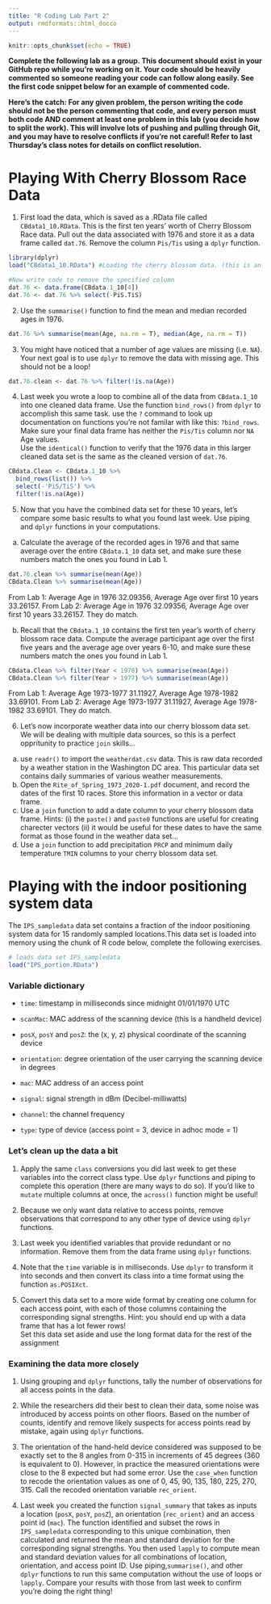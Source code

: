 ```yaml
---
title: "R Coding Lab Part 2"
output: rmdformats::html_docco
---
```


```r
knitr::opts_chunk$set(echo = TRUE)
```

**Complete the following lab as a group. This document should exist in your GitHub repo while you're working on it. Your code should be heavily commented so someone reading your code can follow along easily. See the first code snippet below for an example of commented code.**

**Here's the catch: For any given problem, the person writing the code should not be the person commenting that code, and every person must both code AND comment at least one problem in this lab (you decide how to split the work). This will involve lots of pushing and pulling through Git, and you may have to resolve conflicts if you're not careful! Refer to last Thursday's class notes for details on conflict resolution.**


# Playing With Cherry Blossom Race Data

1) First load the data, which is saved as a .RData file called `CBdata1_10.RData`. This is the first ten years' worth of Cherry Blossom Race data. Pull out the data associated with 1976 and store it as a data frame called `dat.76`. Remove the column `Pis/Tis` using a `dplyr` function. 


```r
library(dplyr)
load("CBdata1_10.RData") #Loading the cherry blossom data. (this is an example of a properly commented line of code)

#Now write code to remove the specified column
dat.76 <- data.frame(CBdata.1_10[4])
dat.76 <- dat.76 %>% select(-PiS.TiS)
```


2) Use the `summarise()` function to find the mean and median recorded ages in 1976. 

```r
dat.76 %>% summarise(mean(Age, na.rm = T), median(Age, na.rm = T))
```


3) You might have noticed that a number of age values are missing (i.e. `NA`). Your next goal is to use `dplyr` to remove the data with missing age. This should not be a loop!  


```r
dat.76.clean <- dat.76 %>% filter(!is.na(Age))
```


4) Last week you wrote a loop to combine all of the data from `CBdata.1_10` into one cleaned data frame. Use the function `bind_rows()` from `dplyr` to accomplish this same task. use the `?` command to look up documentation on functions you're not familar with like this: `?bind_rows`. Make sure your final data frame has neither the `Pis/Tis` column nor `NA` Age values.  
Use the `identical()` function to verify that the 1976 data in this larger cleaned data set is the same as the cleaned version of `dat.76`. 

```r
CBdata.Clean <- CBdata.1_10 %>% 
  bind_rows(list()) %>% 
  select(-'PiS/TiS') %>% 
  filter(!is.na(Age))
```

5) Now that you have the combined data set for these 10 years, let's compare some basic results to what you found last week. Use piping and `dplyr` functions in your computations.  
a) Calculate the average of the recorded ages in 1976 and that same average over the entire `CBdata.1_10` data set, and make sure these numbers match the ones you found in Lab 1.  

```r
dat.76.clean %>% summarise(mean(Age))
CBdata.Clean %>% summarise(mean(Age))
```

From Lab 1: Average Age in 1976 32.09356, Average Age over first 10 years 33.26157.
From Lab 2: Average Age in 1976 32.09356, Average Age over first 10 years 33.26157.
They do match.

b) Recall that the `CBdata.1_10` contains the first ten year's worth of cherry blossom race data. Compute the average participant age over the first five years and the average age over years 6-10, and make sure these numbers match the ones you found in Lab 1.  

```r
CBdata.Clean %>% filter(Year < 1978) %>% summarise(mean(Age))
CBdata.Clean %>% filter(Year > 1977) %>% summarise(mean(Age))
```

From Lab 1: Average Age 1973-1977 31.11927, Average Age 1978-1982 33.69101.
From Lab 2: Average Age 1973-1977 31.11927, Average Age 1978-1982 33.69101.
They do match.

6) Let's now incorporate weather data into our cherry blossom data set. We will be dealing with multiple data sources, so this is a perfect oppritunity to practice `join` skills...
a) use `readr()` to import the `weatherdat.csv` data. This is raw data recorded by a weather station in the Washington DC area. This particular data set contains daily summaries of various weather measurements. 
b) Open the `Rite_of_Spring_1973_2020-1.pdf` document, and record the dates of the first 10 races. Store this information in a vector or data frame.
c) Use a `join` function to add a date column to your cherry blossom data frame. Hints: (i) the `paste()` and `paste0` functions are useful for creating charecter vectors (ii) it would be useful for these dates to have the same format as those found in the weather data set...
d) Use a `join` function to add precipitation `PRCP`  and minimum daily temperature `TMIN` columns to your cherry blossom data set.

# Playing with the indoor positioning system data

The `IPS_sampledata` data set contains a fraction of the indoor positioning system data for 15 randomly sampled locations.This data set is loaded into memory using the chunk of R code below, complete the following exercises. 

```r
# loads data set IPS_sampledata
load("IPS_portion.RData")
```

### Variable dictionary

- `time`: timestamp in milliseconds since midnight 01/01/1970 UTC

- `scanMac`: MAC address of the scanning device (this is a handheld device)

- `posX`, `posY` and `posZ`: the (x, y, z) physical coordinate of the scanning device

- `orientation`: degree orientation of the user carrying the scanning device in degrees

- `mac`: MAC address of an access point

- `signal`: signal strength in dBm (Decibel-milliwatts)

- `channel`: the channel frequency

- `type`: type of device (access point = 3, device in adhoc mode = 1)

### Let's clean up the data a bit

1. Apply the same `class` conversions you did last week to get these variables into the correct class type. Use `dplyr` functions and piping to complete this operation (there are many ways to do so). If you'd like to `mutate` multiple columns at once, the `across()` function might be useful!

2. Because we only want data relative to access points, remove observations that correspond to any other type of device using `dplyr` functions.

3. Last week you identified variables that provide redundant or no information. Remove them from the data frame using `dplyr` functions. 

4. Note that the `time` variable is in milliseconds.  Use `dplyr` to transform it into seconds and then convert its class into a time format using the function `as.POSIXct`.

5. Convert this data set to a more wide format by creating one column for each access point, with each of those columns containing the corresponding signal strengths. Hint: you should end up with a data frame that has a lot fewer rows!  
Set this data set aside and use the long format data for the rest of the assignment


### Examining the data more closely

1. Using grouping and `dplyr` functions, tally the  number of observations for all access points in the data. 

2. While the researchers did their best to clean their data, some noise was introduced by access points on other floors.  Based on the number of counts, identify and remove likely suspects for access points read by mistake, again using `dplyr` functions.

3.  The orientation of the hand-held device considered was supposed to be exactly set to the 8 angles from 0-315 in increments of 45 degrees (360 is equivalent to 0). However, in practice the measured orientations were close to the 8 expected but had some error.  Use the `case_when` function to recode the orientation values as one of 0, 45, 90, 135, 180, 225, 270, 315. Call the recoded orientation variable `rec_orient`.

4. Last week you created the function `signal_summary` that takes as inputs a location (`posX`, `posY`, `posZ`), an orientation (`rec_orient`) and an access point id (`mac`).  The function identified and subset the rows in `IPS_sampledata` corresponding to this unique combination, then calculated and returned the mean and standard deviation for the corresponding signal strengths. You then used `lapply` to compute mean and standard deviation values for all combinations of location, orientation, and access point ID. 
Use piping,`summarise()`, and other `dplyr` functions to run this same computation without the use of loops or `lapply`. Compare your results with those from last week to confirm you're doing the right thing!
